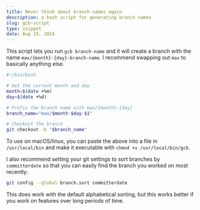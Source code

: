 ```yaml
---
title: Never think about branch names again
description: a bash script for generating branch names
slug: gcb-script
type: snippet
date: Aug 19, 2024
---
```


This script lets you run `gcb branch-name` and it will create a branch with the name `max/{month}-{day}-branch-name`.
I recommend swapping out `max` to basically anything else.

```bash
#!/bin/bash

# Get the current month and day
month=$(date +%m)
day=$(date +%d)

# Prefix the branch name with max/{month}-{day}
branch_name="max/$month-$day-$1"

# Checkout the branch
git checkout -b "$branch_name"
```

To use on macOS/linux, you can paste the above into a file in `/usr/local/bin` and make it executable with `chmod +x /usr/local/bin/gcb`.

I also recommend setting your git settings to sort branches by `committerdate` so that you can easily find the branch you worked on most recently:

```bash
git config --global branch.sort committerdate
```

This does work with the default alphabetical sorting, but this works better if you work on features over long periods of time.
